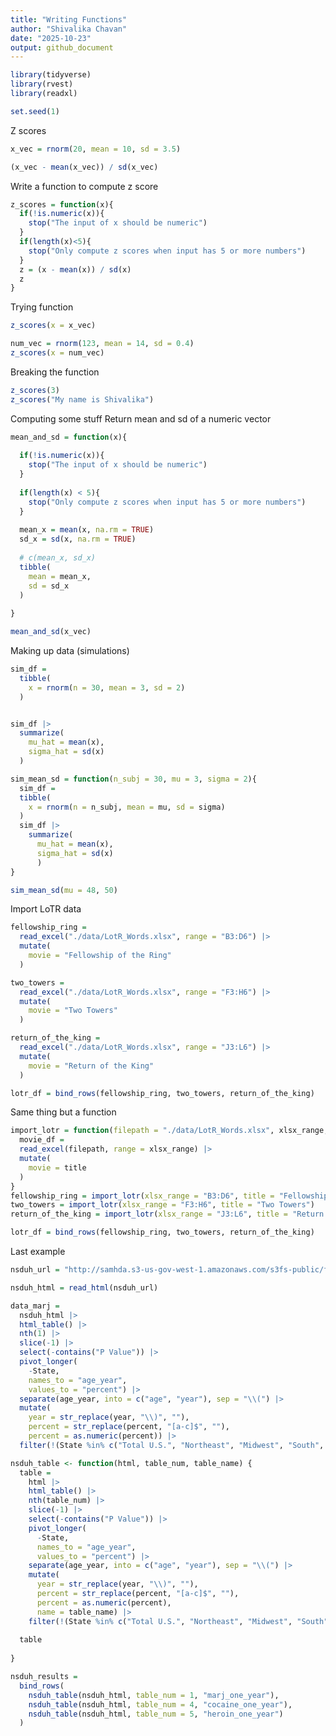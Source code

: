 ```yaml
---
title: "Writing Functions"
author: "Shivalika Chavan"
date: "2025-10-23"
output: github_document
---
```


```r
library(tidyverse)
library(rvest)
library(readxl)

set.seed(1)
```

Z scores
```r
x_vec = rnorm(20, mean = 10, sd = 3.5)

(x_vec - mean(x_vec)) / sd(x_vec)

```

Write a function to compute z score
```r
z_scores = function(x){
  if(!is.numeric(x)){
    stop("The input of x should be numeric")
  }
  if(length(x)<5){
    stop("Only compute z scores when input has 5 or more numbers")
  }
  z = (x - mean(x)) / sd(x)
  z
}
```

Trying function
```r
z_scores(x = x_vec)

num_vec = rnorm(123, mean = 14, sd = 0.4)
z_scores(x = num_vec)
```

Breaking the function
```r
z_scores(3)
z_scores("My name is Shivalika")
```

Computing some stuff
Return mean and sd of a numeric vector
```r
mean_and_sd = function(x){
  
  if(!is.numeric(x)){
    stop("The input of x should be numeric")
  }
  
  if(length(x) < 5){
    stop("Only compute z scores when input has 5 or more numbers")
  }
  
  mean_x = mean(x, na.rm = TRUE)
  sd_x = sd(x, na.rm = TRUE)
  
  # c(mean_x, sd_x)
  tibble(
    mean = mean_x,
    sd = sd_x
  )
  
}

mean_and_sd(x_vec)
```

Making up data (simulations)
```r
sim_df = 
  tibble(
    x = rnorm(n = 30, mean = 3, sd = 2)
  )


sim_df |> 
  summarize(
    mu_hat = mean(x),
    sigma_hat = sd(x)
  )
```

```r
sim_mean_sd = function(n_subj = 30, mu = 3, sigma = 2){
  sim_df = 
  tibble(
    x = rnorm(n = n_subj, mean = mu, sd = sigma)
  )
  sim_df |> 
    summarize(
      mu_hat = mean(x),
      sigma_hat = sd(x)
      )
}
```

```r
sim_mean_sd(mu = 48, 50)
```

Import LoTR data
```r
fellowship_ring = 
  read_excel("./data/LotR_Words.xlsx", range = "B3:D6") |> 
  mutate(
    movie = "Fellowship of the Ring"
  )

two_towers = 
  read_excel("./data/LotR_Words.xlsx", range = "F3:H6") |> 
  mutate(
    movie = "Two Towers"
  )

return_of_the_king = 
  read_excel("./data/LotR_Words.xlsx", range = "J3:L6") |> 
  mutate(
    movie = "Return of the King"
  )

lotr_df = bind_rows(fellowship_ring, two_towers, return_of_the_king)
```

Same thing but a function
```r
import_lotr = function(filepath = "./data/LotR_Words.xlsx", xlsx_range, title){
  movie_df = 
  read_excel(filepath, range = xlsx_range) |> 
  mutate(
    movie = title
  )
}
fellowship_ring = import_lotr(xlsx_range = "B3:D6", title = "Fellowship of the Ring")
two_towers = import_lotr(xlsx_range = "F3:H6", title = "Two Towers")
return_of_the_king = import_lotr(xlsx_range = "J3:L6", title = "Return of the King")

lotr_df = bind_rows(fellowship_ring, two_towers, return_of_the_king)
```

Last example
```r
nsduh_url = "http://samhda.s3-us-gov-west-1.amazonaws.com/s3fs-public/field-uploads/2k15StateFiles/NSDUHsaeShortTermCHG2015.htm"

nsduh_html = read_html(nsduh_url)
```


```r
data_marj = 
  nsduh_html |> 
  html_table() |> 
  nth(1) |>
  slice(-1) |> 
  select(-contains("P Value")) |>
  pivot_longer(
    -State,
    names_to = "age_year", 
    values_to = "percent") |>
  separate(age_year, into = c("age", "year"), sep = "\\(") |>
  mutate(
    year = str_replace(year, "\\)", ""),
    percent = str_replace(percent, "[a-c]$", ""),
    percent = as.numeric(percent)) |>
  filter(!(State %in% c("Total U.S.", "Northeast", "Midwest", "South", "West")))
```


```r
nsduh_table <- function(html, table_num, table_name) {
  table = 
    html |> 
    html_table() |> 
    nth(table_num) |>
    slice(-1) |> 
    select(-contains("P Value")) |>
    pivot_longer(
      -State,
      names_to = "age_year", 
      values_to = "percent") |>
    separate(age_year, into = c("age", "year"), sep = "\\(") |>
    mutate(
      year = str_replace(year, "\\)", ""),
      percent = str_replace(percent, "[a-c]$", ""),
      percent = as.numeric(percent),
      name = table_name) |>
    filter(!(State %in% c("Total U.S.", "Northeast", "Midwest", "South", "West")))
  
  table
  
}

nsduh_results = 
  bind_rows(
    nsduh_table(nsduh_html, table_num = 1, "marj_one_year"),
    nsduh_table(nsduh_html, table_num = 4, "cocaine_one_year"),
    nsduh_table(nsduh_html, table_num = 5, "heroin_one_year")
  )
```


